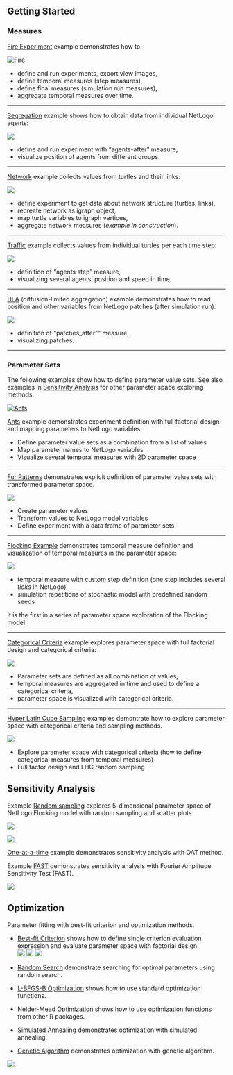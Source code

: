 ## Getting Started

### Measures

[Fire Experiment](fire.html) example demonstrates
how to:

<aside>
[![Fire](img/pages-fireView-1.png)](fire.html)
</aside>

* define and run experiments, export view images,
* define temporal measures (step measures),
* define final measures (simulation run measures),
* aggregate temporal measures over time.

---

[Segregation](segregation.html) example shows how to obtain data from 
individual NetLogo agents:

<aside>
[![](img/pages-segregPlot-1.png)](segregation.html)
</aside>

* define and run experiment with "agents-after" measure,
* visualize position of agents from different groups.

---

[Network](network.html) example collects values from
 turtles and their links:

<aside>
[![](img/pages-agentsGraphPlot-1.png)](network.html)
</aside>

* define experiment to get data about network structure (turtles, links),
* recreate network as igraph object,
* map turtle variables to igraph vertices,
* aggregate network measures (_example in construction_).

---

[Traffic](traffic.html) example collects values from 
individual turtles per each time step:

<aside>
[![](img/pages-trafficPlot-1.png)](traffic.html)
</aside>

* definition of "agents step" measure,
* visualizing several agents' position and speed in time.


---

[DLA](dla.html) (diffusion-limited aggregation) example demonstrates 
how to read position and other variables from NetLogo patches 
(after simulation run).

<aside>
[![](img/pages-dlaPlot-1.png)](dla.html)
</aside>

* definition of "patches_after"" measure,
* visualizing patches.

---

### Parameter Sets
The following examples show how to define parameter value sets.
See also examples in [Sensitivity Analysis](#Sensitivity Analysis) for 
other parameter space exploring methods.

<aside>
[![Ants](img/pages-antsPlotViews-1.png)](ants.html)
</aside>

[Ants](ants.html) example demonstrates experiment 
definition with full factorial design and mapping parameters 
to NetLogo variables.


* Define parameter value sets as a combination from a list of values
* Map parameter names to NetLogo variables
* Visualize several temporal measures with 2D parameter space 

---

[Fur Patterns](fur.html) demonstrates 
explicit definition of parameter value sets 
with transformed parameter space. 

<aside>
[![](img/pages-furShowPatches-1.png)](fur.html)
</aside>

* Create parameter values
* Transform values to NetLogo model variables
* Define experiment with a data frame of parameter sets 

---

[Flocking Example](flocking.html) demonstrates temporal measure definition
and visualization of temporal measures in the parameter space:

<aside>
[![](img/pages-flockPlotGrid-1.png)](flocking.html)
</aside>

* temporal measure with custom step definition (one step includes several _ticks_ in NetLogo)
* simulation repetitions of stochastic model with predefined random seeds

It is the first in a series of parameter space exploration of the Flocking model

---

[Categorical Criteria](flocking_categorical.html) example 
explores parameter space with full factorial design
and categorical criteria:

<aside>
[![](img/pages-pFlockCatPlot-1.png)](flocking_categorical.html)
</aside>

* Parameter sets are defined as all combination of values,
* temporal measures are aggregated in time and used to define a categorical criteria,
* parameter space is visualized with categorical criteria.

---

[Hyper Latin Cube Sampling](flocking_sampling.html) examples
demontrate how to explore parameter space with categorical 
criteria and sampling methods.

<aside>
  [![](img/pages-flockSampPlot-1.png)](flocking_sampling.html)
</aside>

<a name="Sensitivity Analysis"> 
</a>

* Explore parameter space with categorical criteria (how to define categorical
measures from temporal measures)
* Full factor design and LHC random sampling


## Sensitivity Analysis

Example [Random sampling](flocking_sens_lhs.html) explores 5-dimensional 
parameter space of NetLogo Flocking model
with random sampling and scatter plots.

<aside>
[![](img/pages-flockSensLhsPlot1-1.png)](flocking_sens_lhs.html)

[![](img/pages-flockFastPlot-1.png)](flocking_fast.html)

</aside>

[One-at-a-time](flocking_sens_oat.html) example demonstrates
sensitivity analysis with OAT method.


Example [FAST](flocking_fast.html) demonstrates
sensitivity analysis with Fourier Amplitude Sensitivity Test (FAST).

[![](img/pages-flockFastPairs-1.png)](flocking_fast.html)

## Optimization
Parameter fitting with best-fit criterion 
and optimization methods.

* [Best-fit Criterion](flocking_bestfit.html) shows how to define 
  single criterion evaluation expression 
  and evaluate parameter space with factorial design.
<aside>
[<img src = "img/pages-flockBestFitPlot1-1.png"/>](flocking_bestfit.html)
[<img src = "img/pages-flockSampPlot1-1.png"/>](flocking_random.html)
[<img src = "img/pages-pFlockNMPlot2-1.png"/>](flocking_nm.html)

</aside>


* [Random Search](flocking_random_search.html) demonstrate searching for optimal parameters
  using random search.

* [L-BFGS-B Optimization](flocking_bfgs.html) shows how to use
  standard optimization functions.

* [Nelder-Mead Optimization](flocking_nm.html) shows how to use
  optimization functions from other R packages.

* [Simulated Annealing](flocking_sa.html) demonstrates optimization
  with simulated annealing.

* [Genetic Algorithm](flocking_ga.html) demonstrates optimization
  with genetic algorithm.

<aside>
</aside>

[<img src = "img/pages-flockGAPlot2-1.png"/>](flocking_ga.html)

